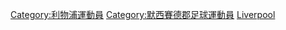 [[Category:利物浦運動員|Category:利物浦運動員]]
[[Category:默西賽德郡足球運動員|Category:默西賽德郡足球運動員]]
[[Category:英格蘭各城鎮足球運動員|Liverpool]]